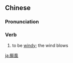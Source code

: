 {{also|刮風|刮风}}
==Chinese==
{{zh-forms|s=刮风|t2=刮風}}

===Pronunciation===
{{zh-pron
|m=guāfēng
|c=gwaat3 fung1
|h=pfs=koat-fûng
|cat=v
}}

===Verb===
{{zh-verb}}

# to be [[windy]]; the wind blows

{{zh-cat|Weather}}

[[ja:颳風]]